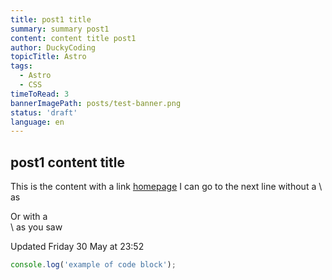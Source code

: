 ```yaml
---
title: post1 title
summary: summary post1
content: content title post1
author: DuckyCoding
topicTitle: Astro
tags:
  - Astro
  - CSS
timeToRead: 3
bannerImagePath: posts/test-banner.png
status: 'draft'
language: en
---
```


## post1 content title

This is the content with a link [homepage](/)
I can go to the next line without a \ as

Or with a\
\ as you saw

Updated Friday 30 May at 23:52

```ts
console.log('example of code block');
```
